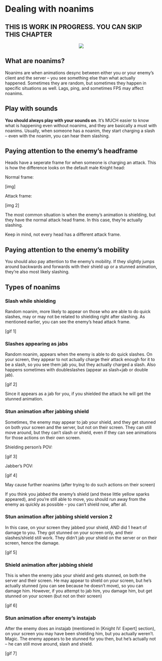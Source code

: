 

# Dealing with noanims

## THIS IS WORK IN PROGRESS. YOU CAN SKIP THIS CHAPTER 

<p align="center">
  <img src="imgs/noanim.png">
</p>

## What are noanims?

Noanims are when animations desync between either you or your enemy's client and the server -- you see something else than what actually happened. Sometimes they are random, but sometimes they happen in specific situations as well. Lags, ping, and sometimes FPS may affect noanims.

## Play with sounds

__You should always play with your sounds on__. It's MUCH easier to know what is happening even without noanims, and they are basically a must with noanims. Usually, when someone has a noanim, they start charging a slash -- even with the noanim, you can hear them slashing.

## Paying attention to the enemy's headframe

Heads have a seperate frame for when someone is charging an attack. This is how the difference looks on the default male Knight head:

Normal frame:

[img]

Attack frame:

[img 2]

The most common situation is when the enemy's animation is shielding, but they have the normal attack head frame. In this case, they're actually slashing.

Keep in mind, not every head has a different attack frame.

## Paying attention to the enemy's mobility

You should also pay attention to the enemy's mobility. If they slightly jumps around backwards and forwards with their shield up or a stunned animation, they're also most likely slashing.

## Types of noanims

### Slash while shielding

Random noanim, more likely to appear on those who are able to do quick slashes, may or may not be related to shielding right after slashing. As mentioned earlier, you can see the enemy's head attack frame.

[gif 1]

### Slashes appearing as jabs 

Random noanim, appears when the enemy is able to do quick slashes. On your screen, they appear to not actually charge their attack enough for it to be a slash, so you see them jab you, but they actually charged a slash. Also happens sometimes with doubleslashes (appear as slash+jab or double jab).

[gif 2]

Since it appears as a jab for you, if you shielded the attack he will get the stunned animation.

### Stun animation after jabbing shield

Sometimes, the enemy may appear to jab your shield, and they get stunned on both your screen and the server, but not on their screen. They can still move around, but they can't slash or shield, even if they can see animations for those actions on their own screen. 

Shielding person's POV:

[gif 3]

Jabber's POV:

[gif 4]

May cause further noanims (after trying to do such actions on their screen)

If you think you jabbed the enemy's shield (and these little yellow sparks appeared), and you're still able to move, you should run away from the enemy as quickly as possible - you can't shield now, after all.

### Stun animation after jabbing shield version 2

In this case, on your screen they jabbed your shield, AND did 1 heart of damage to you. They got stunned on your screen only, and their slashes/shield still work. They didn't jab your shield on the server or on their screen, hence the damage.

[gif 5]

### Shield animation after jabbing shield

This is when the enemy jabs your shield and gets stunned, on both the server and their screen. He may appear to shield on your screen, but he's actually stunned (you can see because he doesn't move), so you can damage him. However, if you attempt to jab him, you damage him, but get stunned on your screen (but not on their screen)

[gif 6]

### Stun animation after enemy's instajab

After the enemy does an instajab (mentioned in [Knight IV: Expert] section), on your screen you may have been shielding him, but you actually weren't. Magic. The enemy appears to be stunned for you then, but he's actually not -- he can still move around, slash and shield.

[gif 7]
